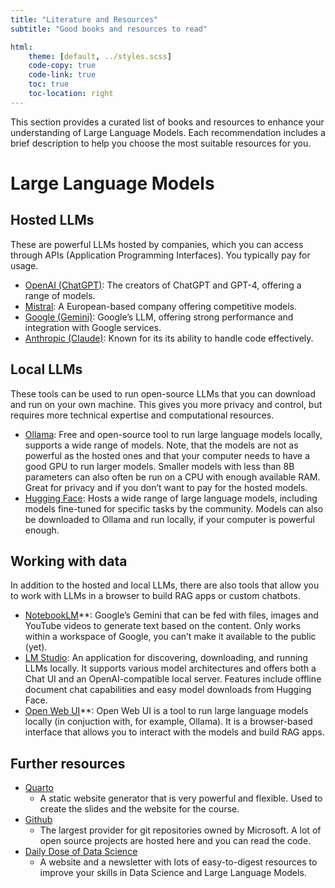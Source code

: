 ```yaml
---
title: "Literature and Resources"
subtitle: "Good books and resources to read"

html:
    theme: [default, ../styles.scss]
    code-copy: true
    code-link: true
    toc: true
    toc-location: right
---
```


This section provides a curated list of books and resources to enhance your understanding of Large Language Models. Each recommendation includes a brief description to help you choose the most suitable resources for you.

# Large Language Models

## Hosted LLMs

These are powerful LLMs hosted by companies, which you can access through APIs (Application Programming Interfaces). You typically pay for usage.

- [OpenAI (ChatGPT)](https://chatgpt.com): The creators of ChatGPT and GPT-4, offering a range of models.
- [Mistral](https://mistral.ai/): A European-based company offering competitive models.
- [Google (Gemini)](https://gemini.google.com/): Google's LLM, offering strong performance and integration with Google services.
- [Anthropic (Claude)](https://www.anthropic.com/claude): Known for its its ability to handle code effectively.

## Local LLMs

These tools can be used to run open-source LLMs that you can download and run on your own machine. This gives you more privacy and control, but requires more technical expertise and computational resources.

- [Ollama](https://ollama.com/): Free and open-source tool to run large language models locally, supports a wide range of models. Note, that the models are not as powerful as the hosted ones and that your computer needs to have a good GPU to run larger models. Smaller models with less than 8B parameters can also often be run on a CPU with enough available RAM. Great for privacy and if you don't want to pay for the hosted models.
- [Hugging Face](https://huggingface.co/): Hosts a wide range of large language models, including models fine-tuned for specific tasks by the community. Models can also be downloaded to Ollama and run locally, if your computer is powerful enough.

## Working with data

In addition to the hosted and local LLMs, there are also tools that allow you to work with LLMs in a browser to build RAG apps or custom chatbots.

- [NotebookLM](https://notebooklm.google/)**: Google's Gemini that can be fed with files, images and YouTube videos to generate text based on the content. Only works within a workspace of Google, you can't make it available to the public (yet).
- [LM Studio](https://lmstudio.ai/): An application for discovering, downloading, and running LLMs locally. It supports various model architectures and offers both a Chat UI and an OpenAI-compatible local server. Features include offline document chat capabilities and easy model downloads from Hugging Face.
- [Open Web UI](https://openwebui.com/)**: Open Web UI is a tool to run large language models locally (in conjuction with, for example, Ollama). It is a browser-based interface that allows you to interact with the models and build RAG apps.

## Further resources

- [Quarto](https://quarto.org)
    - A static website generator that is very powerful and flexible. Used to create the slides and the website for the course.
- [Github](https://github.com)
    - The largest provider for git repositories owned by Microsoft. A lot of open source projects are hosted here and you can read the code. 
- [Daily Dose of Data Science](https://www.dailydoseofds.com)
    - A website and a newsletter with lots of easy-to-digest resources to improve your skills in Data Science and Large Language Models.
    